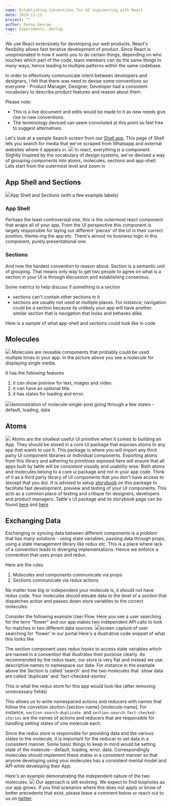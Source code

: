 ```yaml
---
name: Establishing Conventions for UI engineering with React
date: 2019-11-11
project: ""
author: Denny George
tags: Experiments, devlog
---
```


We use React extensively for developing our web products. React's flexibility allows fast iterative development of product. Since React is unopinionated in how it wants you to do certain things, depending on who touches which part of the code, team members can do the same things in many ways, hence leading to multiple patterns within the same codebase.

In order to effectively communicate intent between developers and designers, I felt that there was need to devise some conventions so everyone - Product Manager, Designer, Developer had a consistent vocabulary to describe product features and reason about them.

Please note:

- This is a live document and edits would be made to it as new needs give rise to new conventions.
- The terminology deviced can seem convoluted at this point so feel free to suggest alternatives.

Let's look at a sample Search screen from our [Shell app](http://shell.tattle.co.in/). This page of Shell lets you search for media that we've scraped from Whatsapp and external websites where it appears in.
![](../images/example-screen-1.png)
In react, everything is a component. Slightly Inspired by the vocabulary of design systems, we've devised a way of grouping components into atoms, molecules, sections and app-shell.
Lets start from the outermost level and zoom in

## App Shell and Sections
![](../images/section-and-app-shell-3.png)App Shell and Sections (with a few example labels)
### App Shell

Perhaps the least controversial one, this is the outermost react component that wraps all of your app. From the UI perspective this component is largely responsible for laying out different 'pieces' of the UI in their correct position, theme-ing the app etc. There's almost no business logic in this component, purely presentational one.

### Sections

And now the hardest convention to reason about. Section is a semantic unit of grouping. That means only way to get two people to agree on what is a section in your UI is through discussion and establishing consensus.

Some metrics to help discuss if something is a section

- sections can't contain other sections in it
- sections are usually not used at multiple places. For instance, navigation could be a section because its unlikely your app will have another similar section that is navigation that looks and behaves alike.

Here is a sample of what app-shell and sections could look like in code

## Molecules
![](../images/molecules-1.png)
Molecules are reusable components that probably could be used multiple times in your app. In the picture above you see a molecule for displaying single media. 

It has the following features

1. it can show preview for text, images and video.
2. it can have an optional title
3. it has states for loading and error.

![](../images/single-media-gif.gif)demonstration of molecule-single-post going through a few states - default, loading, data
## Atoms
![](../images/atoms-1.png)
Atoms are the smallest useful UI primitive when it comes to building an App. They should be stored in a core UI package that exposes atoms to any app that wants to use it. This package is where you will import any third party UI component libraries or individual components. Exporting atoms from this library and adhering to primitives exposed here will ensure that all apps built by tattle will be consistent visually and usability wise.
Both atoms and molecules belong to a core ui package and not in your app code. Think of it as a third party library of UI components that you don't have access to (except that you do). It is advised to setup [storybook](https://storybook.js.org/) on this package to facilitate fast development, preview and testing of your UI components. This acts as a common place of testing and critique for designers, developers and product managers.
Tattle's UI package and its storybook page can be found [here](https://www.npmjs.com/package/@tattle-made/ui) and [here](http://shakkal.tattle.co.in.s3-website.ap-south-1.amazonaws.com/?path=/story/welcome--to-storybook)

## Exchanging Data

Exchanging or syncing data between different components is a problem that has many solutions - using state variables, passing data through props, using a state management library like redux etc. This is a place where lack of a convention leads to diverging implementations. Hence we enforce a convention that uses props and redux. 

Here are the rules

1. Molecules and components communicate via props
2. Sections communicate via redux actions

No matter how big or independent your molecule is, it should not have redux code. Your molecules should elevate data to the level of a section that dispatches action and passes down store variables to the correct molecules.

Consider the following example User Flow. Here you see a user searching for the term "flower" and our app makes two independent API calls to look for matches in two different data sources.
![](../images/search-example.gif)screen capture of user searching for 'flower' in our portal
Here's a illustrative code snippet of what this looks like

The section component uses redux hooks to access state variables which are named in a convention that illustrates their purpose clearly. As recommended by the redux team, our store is very flat and instead we use descriptive names to namespace our data.
For instance in the example above the Section is called 'search' and the two molecules that  show data are called 'duplicate' and 'fact-checked-stories'.

This is what the redux store for this app would look like (after removing unnecessary fields)

This allows us to write namespaced actions and reducers with names that follow the convetion section-[section-name]-[molecule-name]. For instance, 
`section-search-duplicate`  and `section-search-fact-checked-stories` are the names of actions and reducers that are responsible for handling setting states of one molecule each. 

Since the redux store is responsible for providing data and the various states to the molecule, it is important for the reducer to set data in a consistent manner. Some basic things to keep in mind would be setting state of the molecule - default, loading, error, data. Correspondingly molecules should implement these states in a consistent manner so that anyone developing using your molecules has a consistent mental model and API while developing their App.

Here's an example demonstrating the independent nature of the two molecules.
![](../images/search-example-one-fail.gif)
Our approach is still evolving. We expect to find loopholes as our app grows. If you find scenarios where this does not apply or know of better precedents that exist, please leave a comment below or reach out to us on [twitter](https://twitter.com/tattlemade)
